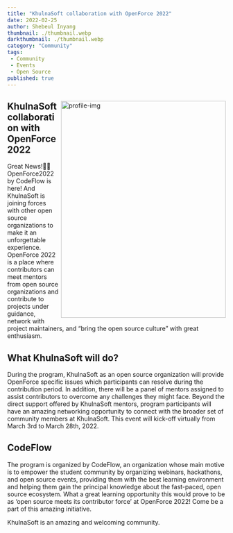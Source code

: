 ```yaml
---
title: "KhulnaSoft collaboration with OpenForce 2022"
date: 2022-02-25 
author: Shebeul Inyang
thumbnail: ./thumbnail.webp
darkthumbnail: ./thumbnail.webp
category: "Community"
tags:
 - Community
 - Events
 - Open Source
published: true
---
```


<BlogWrapper>
<img src={Profile} align="right" alt="profile-img"  width="380" height="500" />

<h2 id="collaboration">KhulnaSoft collaboration with OpenForce 2022</h2>
<p>
Great News!🎉🎉   
OpenForce2022 by CodeFlow is here! And KhulnaSoft is joining forces with other open source organizations to make it an unforgettable experience. 
OpenForce 2022 is a place where contributors can meet mentors from open source organizations and contribute to projects under guidance, network with project maintainers, and “bring the open source culture” with great enthusiasm.
</p>
<h2 id="tasks">What KhulnaSoft will do?</h2>
<p>
During the program, KhulnaSoft as an open source organization will provide OpenForce specific issues which participants can resolve during the contribution period. In addition, there will be a panel of mentors assigned to assist contributors to overcome any challenges they might face.
Beyond the direct support offered by KhulnaSoft mentors, program participants will have an amazing networking opportunity to connect with the broader set of community members at KhulnaSoft. This event will kick-off virtually from March 3rd to March 28th, 2022. 
</p>
<h2 id="codeflow">CodeFlow</h2>
<p>
The program is organized by CodeFlow, an organization whose main motive is to empower the student community by organizing webinars, hackathons, and open source events, providing them with the best learning environment and helping them gain the principal knowledge about the fast-paced, open source ecosystem. What a great learning opportunity this would prove to be as ‘open source meets its contributor force’ at OpenForce 2022! Come be a part of this amazing initiative.
</p>
<p>
KhulnaSoft is an amazing and welcoming community.
</p>

</BlogWrapper>

